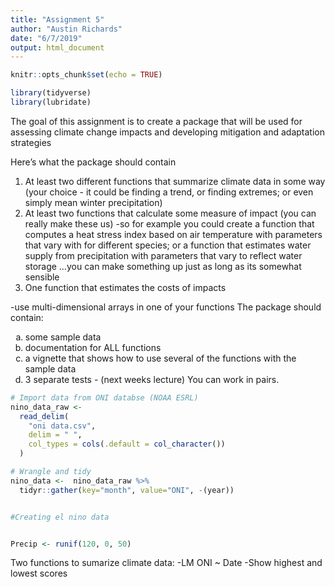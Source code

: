 ```yaml
---
title: "Assignment 5"
author: "Austin Richards"
date: "6/7/2019"
output: html_document
---
```


```r
knitr::opts_chunk$set(echo = TRUE)

library(tidyverse)
library(lubridate)
```


The goal of this assignment is to create a package that will be used for assessing climate change impacts and developing mitigation and adaptation strategies


Here’s what the package should contain

1) At least two different functions that summarize climate data in some way (your choice - it could be finding a trend, or finding extremes; or even simply mean winter precipitation)
2) At least two functions that calculate some measure of impact (you can really make these us) -so for example you could create a function that computes a heat stress index based on air temperature with parameters that vary with for different species; or a function that estimates water supply from precipitation with parameters that vary to reflect water storage …you can make something up just as long as its somewhat sensible
3) One function that estimates the costs of impacts

-use multi-dimensional arrays in one of your functions
The package should contain:

a) some sample data
b) documentation for ALL functions
c) a vignette that shows how to use several of the functions with the sample data
d) 3 separate tests - (next weeks lecture)
You can work in pairs.



```r


# Import data from ONI databse (NOAA ESRL)
nino_data_raw <-
  read_delim(
    "oni data.csv",
    delim = " ",
    col_types = cols(.default = col_character())
  )

# Wrangle and tidy
nino_data <-  nino_data_raw %>% 
  tidyr::gather(key="month", value="ONI", -(year)) 


#Creating el nino data


Precip <- runif(120, 0, 50)
```


Two functions to sumarize climate data:
-LM ONI ~ Date
-Show highest and lowest scores

